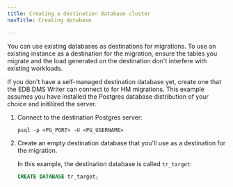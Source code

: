 ```yaml
---
title: Creating a destination database cluster
navTitle: Creating database

---
```


You can use existing databases as destinations for migrations. To use an existing instance as a destination for the migration, ensure the tables you migrate and the load generated on the destination don't interfere with existing workloads.

If you don't have a self-managed destination database yet, create one that the EDB DMS Writer can connect to for HM migrations. This example assumes you have installed the Postgres database distribution of your choice and initilized the server.

1.  Connect to the destination Postgres server:

    ```shell
    psql -p <PG_PORT> -U <PG_USERNAME>
    ```

1.  Create an empty destination database that you'll use as a destination for the migration. 

    In this example, the destination database is called `tr_target`: 

    ```sql
    CREATE DATABASE tr_target;
    ```
